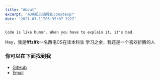 ```yaml
---
title: "About"
excerpt: '从模板元编程到constexpr'
date: '2021-03-11T05:35:07.322Z'
---
```


`Code is like humor. When you have to explain it, it's bad.`

Hey，我是**fffzlfk**一名西电CS在读本科生
学习之余，我还是一个喜欢折腾的人

### 你可以在下面找到我

- [GitHub](https://github.com/fffzlfk)
- <a href="mailto:fffzlfk@qq.com">Email</a>